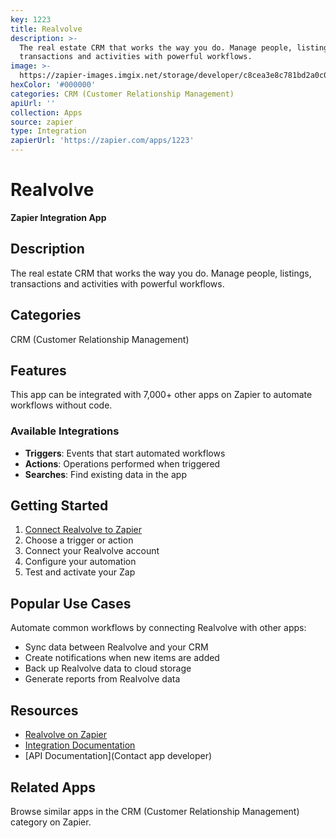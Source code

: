 ```yaml
---
key: 1223
title: Realvolve
description: >-
  The real estate CRM that works the way you do. Manage people, listings,
  transactions and activities with powerful workflows.
image: >-
  https://zapier-images.imgix.net/storage/developer/c8cea3e8c781bd2a0c068b0059e5f299.png?auto=format%2Ccompress&ixlib=python-3.0.0&q=50
hexColor: '#000000'
categories: CRM (Customer Relationship Management)
apiUrl: ''
collection: Apps
source: zapier
type: Integration
zapierUrl: 'https://zapier.com/apps/1223'
---
```

# Realvolve

**Zapier Integration App**

## Description

The real estate CRM that works the way you do. Manage people, listings, transactions and activities with powerful workflows.

## Categories

CRM (Customer Relationship Management)

## Features

This app can be integrated with 7,000+ other apps on Zapier to automate workflows without code.

### Available Integrations

- **Triggers**: Events that start automated workflows
- **Actions**: Operations performed when triggered
- **Searches**: Find existing data in the app

## Getting Started

1. [Connect Realvolve to Zapier](https://zapier.com/apps/1223)
2. Choose a trigger or action
3. Connect your Realvolve account
4. Configure your automation
5. Test and activate your Zap

## Popular Use Cases

Automate common workflows by connecting Realvolve with other apps:

- Sync data between Realvolve and your CRM
- Create notifications when new items are added
- Back up Realvolve data to cloud storage
- Generate reports from Realvolve data

## Resources

- [Realvolve on Zapier](https://zapier.com/apps/1223)
- [Integration Documentation](https://zapier.com/apps/1223/integrations)
- [API Documentation](Contact app developer)

## Related Apps

Browse similar apps in the CRM (Customer Relationship Management) category on Zapier.
